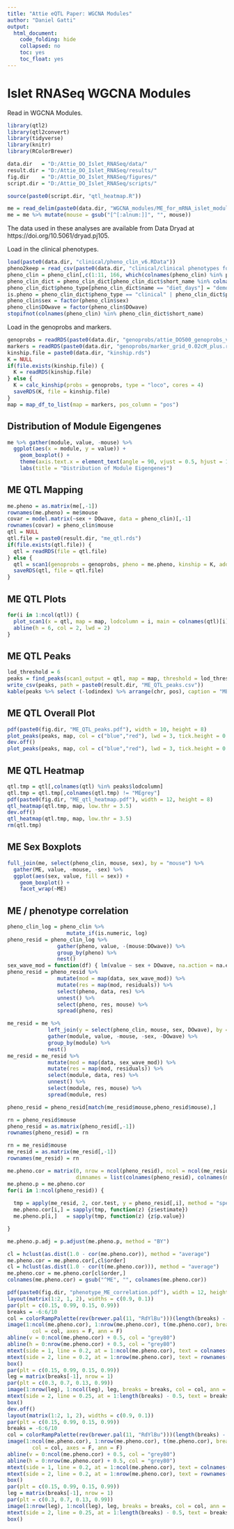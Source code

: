 ---
title: "Attie eQTL Paper: WGCNA Modules"
author: "Daniel Gatti"
output:
  html_document:
    code_folding: hide
    collapsed: no
    toc: yes
    toc_float: yes
---

# Islet RNASeq WGCNA Modules

Read in WGCNA Modules.

```{r read_wgcna_modules,warning=FALSE,message=FALSE}
library(qtl2)
library(qtl2convert)
library(tidyverse)
library(knitr)
library(RColorBrewer)

data.dir   = "D:/Attie_DO_Islet_RNASeq/data/"
result.dir = "D:/Attie_DO_Islet_RNASeq/results/"
fig.dir    = "D:/Attie_DO_Islet_RNASeq/figures/"
script.dir = "D:/Attie_DO_Islet_RNASeq/scripts/"

source(paste0(script.dir, "qtl_heatmap.R"))

me = read_delim(paste0(data.dir, "WGCNA_modules/ME_for_mRNA_islet_modules.csv"), delim = ",", trim_ws = TRUE)
me = me %>% mutate(mouse = gsub("[^[:alnum:]]", "", mouse))
```
The data used in these analyses are available from Data Dryad at https://doi.org/10.5061/dryad.pj105.

Load in the clinical phenotypes.

```{r read_pheno,warning=FALSE,message=FALSE,results='hide'}
load(paste0(data.dir, "clinical/pheno_clin_v6.RData"))
pheno2keep = read_csv(paste0(data.dir, "clinical/clinical phenotypes for eQTL paper.csv"))
pheno_clin = pheno_clin[,c(1:11, 166, which(colnames(pheno_clin) %in% pheno2keep$short_name))]
pheno_clin_dict = pheno_clin_dict[pheno_clin_dict$short_name %in% colnames(pheno_clin),]
pheno_clin_dict$pheno_type[pheno_clin_dict$name == "diet_days"] = "demographic"
is.pheno = pheno_clin_dict$pheno_type == "clinical" | pheno_clin_dict$pheno_type == "body weight"
pheno_clin$sex = factor(pheno_clin$sex)
pheno_clin$DOwave = factor(pheno_clin$DOwave)
stopifnot(colnames(pheno_clin) %in% pheno_clin_dict$short_name)
```

Load in the genoprobs and markers.

```{r load_genoprobs,warning=FALSE,message=FALSE}
genoprobs = readRDS(paste0(data.dir, "genoprobs/attie_DO500_genoprobs_v5.rds"))
markers = readRDS(paste0(data.dir, "genoprobs/marker_grid_0.02cM_plus.rds"))
kinship.file = paste0(data.dir, "kinship.rds")
K = NULL
if(file.exists(kinship.file)) {
  K = readRDS(kinship.file)
} else {
  K = calc_kinship(probs = genoprobs, type = "loco", cores = 4)
  saveRDS(K, file = kinship.file)
}
map = map_df_to_list(map = markers, pos_column = "pos")
```

## Distribution of Module Eigengenes

```{r me_boxplot}
me %>% gather(module, value, -mouse) %>%
  ggplot(aes(x = module, y = value)) +
    geom_boxplot() +
    theme(axis.text.x = element_text(angle = 90, vjust = 0.5, hjust = 1)) +
    labs(title = "Distribution of Module Eigengenes")
```

## ME QTL Mapping

```{r me_qtl_mapping}
me.pheno = as.matrix(me[,-1])
rownames(me.pheno) = me$mouse
covar = model.matrix(~sex + DOwave, data = pheno_clin)[,-1]
rownames(covar) = pheno_clin$mouse
qtl = NULL
qtl.file = paste0(result.dir, "me_qtl.rds")
if(file.exists(qtl.file)) {
  qtl = readRDS(file = qtl.file)
} else {
  qtl = scan1(genoprobs = genoprobs, pheno = me.pheno, kinship = K, addcovar = covar, cores = 2)
  saveRDS(qtl, file = qtl.file)
}
```

## ME QTL Plots

```{r me_qtl_plots}
for(i in 1:ncol(qtl)) {
  plot_scan1(x = qtl, map = map, lodcolumn = i, main = colnames(qtl)[i])
  abline(h = 6, col = 2, lwd = 2)
}
```


## ME QTL Peaks

```{r me_qtl_peaks}
lod_threshold = 6
peaks = find_peaks(scan1_output = qtl, map = map, threshold = lod_threshold, peakdrop = 4, prob = 0.95)
write_csv(peaks, path = paste0(result.dir, "ME_QTL_peaks.csv"))
kable(peaks %>% select (-lodindex) %>% arrange(chr, pos), caption = "ME QTL Peaks with LOD >= 6")
```

## ME QTL Overall Plot

```{r me_all_qtl_plot,fig.width=8,fig.height=8}
pdf(paste0(fig.dir, "ME_QTL_peaks.pdf"), width = 10, height = 8)
plot_peaks(peaks, map, col = c("blue","red"), lwd = 3, tick.height = 0.8, gap = 0, main = "LOD > 6")
dev.off()
plot_peaks(peaks, map, col = c("blue","red"), lwd = 3, tick.height = 0.8, gap = 0, main = "LOD > 6")
```

## ME QTL Heatmap

```{r me_qtl_heatmap,warning=FALSE,message=FALSE,fig.width=12,fig.height=8}
qtl.tmp = qtl[,colnames(qtl) %in% peaks$lodcolumn]
qtl.tmp = qtl.tmp[,colnames(qtl.tmp) != "MEgrey"]
pdf(paste0(fig.dir, "ME_qtl_heatmap.pdf"), width = 12, height = 8)
qtl_heatmap(qtl.tmp, map, low.thr = 3.5)
dev.off()
qtl_heatmap(qtl.tmp, map, low.thr = 3.5)
rm(qtl.tmp)
```


## ME Sex Boxplots

```{r me_sex_boxplots,warning=FALSE,message=FALSE,fig.width=8,fig.height=8}
full_join(me, select(pheno_clin, mouse, sex), by = "mouse") %>%
  gather(ME, value, -mouse, -sex) %>%
  ggplot(aes(sex, value, fill = sex)) +
    geom_boxplot() +
    facet_wrap(~ME)

```


## ME / phenotype correlation

```{r me_pheno_cor,warning=FALSE,message=FALSE}
pheno_clin_log = pheno_clin %>%
                   mutate_if(is.numeric, log)
pheno_resid = pheno_clin_log %>%
                gather(pheno, value, -(mouse:DOwave)) %>%
                group_by(pheno) %>%
                nest()
sex_wave_mod = function(df) { lm(value ~ sex + DOwave, na.action = na.exclude, data = df) }
pheno_resid = pheno_resid %>%
                mutate(mod = map(data, sex_wave_mod)) %>%
                mutate(res = map(mod, residuals)) %>%
                select(pheno, data, res) %>%
                unnest() %>%
                select(pheno, res, mouse) %>%
                spread(pheno, res)

me_resid = me %>%
             left_join(y = select(pheno_clin, mouse, sex, DOwave), by = "mouse") %>%
             gather(module, value, -mouse, -sex, -DOwave) %>%
             group_by(module) %>%
             nest()
me_resid = me_resid %>%
             mutate(mod = map(data, sex_wave_mod)) %>%
             mutate(res = map(mod, residuals)) %>%
             select(module, data, res) %>%
             unnest() %>%
             select(module, res, mouse) %>%
             spread(module, res)

pheno_resid = pheno_resid[match(me_resid$mouse,pheno_resid$mouse),]

rn = pheno_resid$mouse
pheno_resid = as.matrix(pheno_resid[,-1])
rownames(pheno_resid) = rn

rn = me_resid$mouse
me_resid = as.matrix(me_resid[,-1])
rownames(me_resid) = rn

me.pheno.cor = matrix(0, nrow = ncol(pheno_resid), ncol = ncol(me_resid), 
                      dimnames = list(colnames(pheno_resid), colnames(me_resid)))
me.pheno.p = me.pheno.cor
for(i in 1:ncol(pheno_resid)) {
  
  tmp = apply(me_resid, 2, cor.test, y = pheno_resid[,i], method = "spearman", continuity = TRUE)
  me.pheno.cor[i,] = sapply(tmp, function(z) {z$estimate})
  me.pheno.p[i,]   = sapply(tmp, function(z) {z$p.value})

}

me.pheno.p.adj = p.adjust(me.pheno.p, method = "BY")

```

```{r me_pheno_cor_heatmap,fig.width=12,fig.height=8}
cl = hclust(as.dist(1.0 - cor(me.pheno.cor)), method = "average")
me.pheno.cor = me.pheno.cor[,cl$order]
cl = hclust(as.dist(1.0 - cor(t(me.pheno.cor))), method = "average")
me.pheno.cor = me.pheno.cor[cl$order,]
colnames(me.pheno.cor) = gsub("^ME", "", colnames(me.pheno.cor))

pdf(paste0(fig.dir, "phenotype_ME_correlation.pdf"), width = 12, height = 8)
layout(matrix(1:2, 1, 2), widths = c(0.9, 0.1))
par(plt = c(0.15, 0.99, 0.15, 0.99))
breaks = -6:6/10
col = colorRampPalette(rev(brewer.pal(11, "RdYlBu")))(length(breaks) - 1)
image(1:ncol(me.pheno.cor), 1:nrow(me.pheno.cor), t(me.pheno.cor), breaks = breaks,
        col = col, axes = F, ann = F)
abline(v = 0:ncol(me.pheno.cor) + 0.5, col = "grey80")
abline(h = 0:nrow(me.pheno.cor) + 0.5, col = "grey80")
mtext(side = 1, line = 0.2, at = 1:ncol(me.pheno.cor), text = colnames(me.pheno.cor), las = 2)
mtext(side = 2, line = 0.2, at = 1:nrow(me.pheno.cor), text = rownames(me.pheno.cor), las = 2)
box()
par(plt = c(0.15, 0.99, 0.15, 0.99))
leg = matrix(breaks[-1], nrow = 1)
par(plt = c(0.3, 0.7, 0.13, 0.99))
image(1:nrow(leg), 1:ncol(leg), leg, breaks = breaks, col = col, ann = F, axes = F)
mtext(side = 2, line = 0.25, at = 1:length(breaks) - 0.5, text = breaks, las = 2)
box()
dev.off()
layout(matrix(1:2, 1, 2), widths = c(0.9, 0.1))
par(plt = c(0.15, 0.99, 0.15, 0.99))
breaks = -6:6/10
col = colorRampPalette(rev(brewer.pal(11, "RdYlBu")))(length(breaks) - 1)
image(1:ncol(me.pheno.cor), 1:nrow(me.pheno.cor), t(me.pheno.cor), breaks = breaks,
        col = col, axes = F, ann = F)
abline(v = 0:ncol(me.pheno.cor) + 0.5, col = "grey80")
abline(h = 0:nrow(me.pheno.cor) + 0.5, col = "grey80")
mtext(side = 1, line = 0.2, at = 1:ncol(me.pheno.cor), text = colnames(me.pheno.cor), las = 2)
mtext(side = 2, line = 0.2, at = 1:nrow(me.pheno.cor), text = rownames(me.pheno.cor), las = 2)
box()
par(plt = c(0.15, 0.99, 0.15, 0.99))
leg = matrix(breaks[-1], nrow = 1)
par(plt = c(0.3, 0.7, 0.13, 0.99))
image(1:nrow(leg), 1:ncol(leg), leg, breaks = breaks, col = col, ann = F, axes = F)
mtext(side = 2, line = 0.25, at = 1:length(breaks) - 0.5, text = breaks, las = 2)
box()
```



